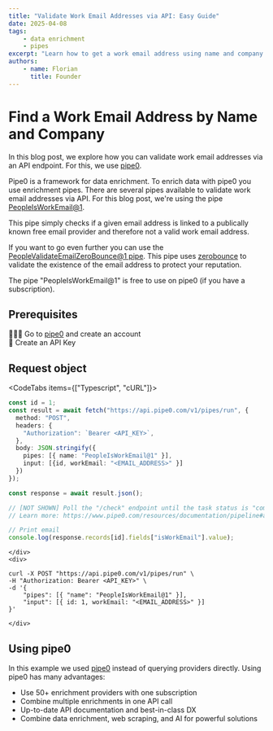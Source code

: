 ```yaml
---
title: "Validate Work Email Addresses via API: Easy Guide"
date: 2025-04-08
tags:
    - data enrichment
    - pipes
excerpt: "Learn how to get a work email address using name and company info with pipe0 API"
authors:
    - name: Florian
      title: Founder
---
```


# Find a Work Email Address by Name and Company

In this blog post, we explore how you can validate work email addresses via an API endpoint.
For this, we use [pipe0](https://pipe0.com).

Pipe0 is a framework for data enrichment. To enrich data with pipe0 you use enrichment pipes.
There are several pipes available to validate work email addresses via API. For this blog post, we're 
using the pipe [PeopleIsWorkEmail@1](https://www.pipe0.com/resources/pipe-catalog/people-is-work-email-pipe0/version-1).

This pipe simply checks if a given email address is linked to a publically known free 
email provider and therefore not a valid work email address.

If you want to go even further you can use the [PeopleValidateEmailZeroBounce@1 pipe](https://www.pipe0.com/resources/pipe-catalog/people-validate-email-zerobounce/version-1).
This pipe uses [zerobounce](https://www.zerobounce.net/) to validate the existence of the email address to 
protect your reputation.

The pipe "PeopleIsWorkEmail@1" is free to use on pipe0 (if you have a subscription).

## Prerequisites

🙆🏼‍♂️ Go to [pipe0](https://pipe0.com) and create an account <br />
🔑 Create an API Key

## Request object

<CodeTabs items={["Typescript", "cURL"]}>
    <div>
```typescript
const id = 1;
const result = await fetch("https://api.pipe0.com/v1/pipes/run", {
  method: "POST",
  headers: {
    "Authorization": `Bearer <API_KEY>`,
  },
  body: JSON.stringify({
    pipes: [{ name: "PeopleIsWorkEmail@1" }],
    input: [{id, workEmail: "<EMAIL_ADDRESS>" }]
  })
});

const response = await result.json();

// [NOT SHOWN] Poll the "/check" endpoint until the task status is "completed"
// Learn more: https://www.pipe0.com/resources/documentation/pipeline#async-processing

// Print email
console.log(response.records[id].fields["isWorkEmail"].value);
```
    </div>
    <div>
```shell
curl -X POST "https://api.pipe0.com/v1/pipes/run" \
-H "Authorization: Bearer <API_KEY>" \
-d '{
    "pipes": [{ "name": "PeopleIsWorkEmail@1" }],
    "input": [{ id: 1, workEmail: "<EMAIL_ADDRESS>" }]
}'
```
    </div>
</CodeTabs>

## Using pipe0

In this example we used [pipe0](https://pipe0.com) instead of querying providers directly. Using pipe0 
has many advantages:

- Use 50+ enrichment providers with one subscription
- Combine multiple enrichments in one API call
- Up-to-date API documentation and best-in-class DX
- Combine data enrichment, web scraping, and AI for powerful solutions

<BlogBanner />